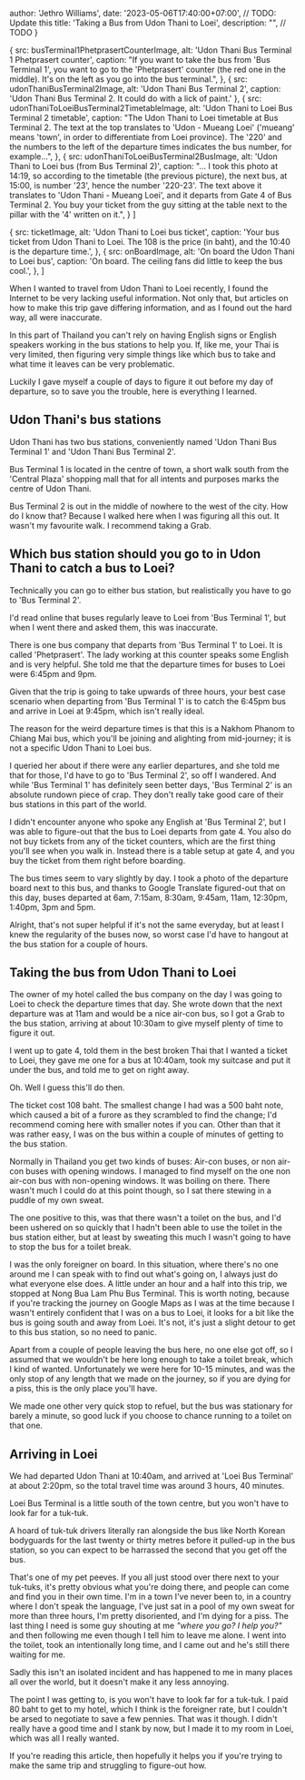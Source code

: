 


  author: 'Jethro Williams',
  date: '2023-05-06T17:40:00+07:00', // TODO: Update this
  title: 'Taking a Bus from Udon Thani to Loei',
  description: "", // TODO
}

  {
    src: busTerminal1PhetprasertCounterImage,
    alt: 'Udon Thani Bus Terminal 1 Phetprasert counter',
    caption: "If you want to take the bus from 'Bus Terminal 1', you want to go to the 'Phetprasert' counter (the red one in the middle). It's on the left as you go into the bus terminal.",
  },
  {
    src: udonThaniBusTerminal2Image,
    alt: 'Udon Thani Bus Terminal 2',
    caption: 'Udon Thani Bus Terminal 2. It could do with a lick of paint.'
  },
  {
    src: udonThaniToLoeiBusTerminal2TimetableImage,
    alt: 'Udon Thani to Loei Bus Terminal 2 timetable',
    caption: "The Udon Thani to Loei timetable at Bus Terminal 2. The text at the top translates to 'Udon - Mueang Loei' ('mueang' means 'town', in order to differentiate from Loei province). The '220' and the numbers to the left of the departure times indicates the bus number, for example...",
  },
  {
    src: udonThaniToLoeiBusTerminal2BusImage,
    alt: 'Udon Thani to Loei bus (from Bus Terminal 2)',
    caption: "... I took this photo at 14:19, so according to the timetable (the previous picture), the next bus, at 15:00, is number '23', hence the number '220-23'. The text above it translates to 'Udon Thani - Mueang Loei', and it departs from Gate 4 of Bus Terminal 2. You buy your ticket from the guy sitting at the table next to the pillar with the '4' written on it.",
  }
]

  {
    src: ticketImage,
    alt: 'Udon Thani to Loei bus ticket',
    caption: 'Your bus ticket from Udon Thani to Loei. The 108 is the price (in baht), and the 10:40 is the departure time.',
  },
  {
    src: onBoardImage,
    alt: 'On board the Udon Thani to Loei bus',
    caption: 'On board. The ceiling fans did little to keep the bus cool.',
  },
]


When I wanted to travel from Udon Thani to Loei recently, I found the Internet to be very lacking useful information. Not only that, but articles on how to make this trip gave differing information, and as I found out the hard way, all were inaccurate.

In this part of Thailand you can't rely on having English signs or English speakers working in the bus stations to help you. If, like me, your Thai is very limited, then figuring very simple things like which bus to take and what time it leaves can be very problematic.

Luckily I gave myself a couple of days to figure it out before my day of departure, so to save you the trouble, here is everything I learned.

## Udon Thani's bus stations

Udon Thani has two bus stations, conveniently named 'Udon Thani Bus Terminal 1' and 'Udon Thani Bus Terminal 2'.

<ExternalLink url='https://goo.gl/maps/ireE8AaXmM8TA6Gn6'>Bus Terminal 1</ExternalLink> is located in the centre of town, a short walk south from the 'Central Plaza' shopping mall that for all intents and purposes marks the centre of Udon Thani.

<ExternalLink url='https://goo.gl/maps/R2NWYSWWQBotARBU9'>Bus Terminal 2</ExternalLink> is out in the middle of nowhere to the west of the city. How do I know that? Because I walked here when I was figuring all this out. It wasn't my favourite walk. I recommend taking a Grab.

## Which bus station should you go to in Udon Thani to catch a bus to Loei?

Technically you can go to either bus station, but realistically you have to go to 'Bus Terminal 2'.

I'd read online that buses regularly leave to Loei from 'Bus Terminal 1', but when I went there and asked them, this was inaccurate.

There is one bus company that departs from 'Bus Terminal 1' to Loei. It is called 'Phetprasert'. The lady working at this counter speaks some English and is very helpful. She told me that the departure times for buses to Loei were 6:45pm and 9pm.

Given that the trip is going to take upwards of three hours, your best case scenario when departing from 'Bus Terminal 1' is to catch the 6:45pm bus and arrive in Loei at 9:45pm, which isn't really ideal.

The reason for the weird departure times is that this is a Nakhom Phanom to Chiang Mai bus, which you'll be joining and alighting from mid-journey; it is not a specific Udon Thani to Loei bus.

I queried her about if there were any earlier departures, and she told me that for those, I'd have to go to 'Bus Terminal 2', so off I wandered. And while 'Bus Terminal 1' has definitely seen better days, 'Bus Terminal 2' is an absolute rundown piece of crap. They don't really take good care of their bus stations in this part of the world.

I didn't encounter anyone who spoke any English at 'Bus Terminal 2', but I was able to figure-out that the bus to Loei departs from gate 4. You also do not buy tickets from any of the ticket counters, which are the first thing you'll see when you walk in. Instead there is a table setup at gate 4, and you buy the ticket from them right before boarding.

The bus times seem to vary slightly by day. I took a photo of the departure board next to this bus, and thanks to Google Translate figured-out that on this day, buses departed at 6am, 7:15am, 8:30am, 9:45am, 11am, 12:30pm, 1:40pm, 3pm and 5pm.

Alright, that's not super helpful if it's not the same everyday, but at least I knew the regularity of the buses now, so worst case I'd have to hangout at the bus station for a couple of hours.

<ImageGallery images={udonThaniBusTerminalsImages} />

## Taking the bus from Udon Thani to Loei

The owner of my hotel called the bus company on the day I was going to Loei to check the departure times that day. She wrote down that the next departure was at 11am and would be a nice air-con bus, so I got a Grab to the bus station, arriving at about 10:30am to give myself plenty of time to figure it out.

I went up to gate 4, told them in the best broken Thai that I wanted a ticket to Loei, they gave me one for a bus at 10:40am, took my suitcase and put it under the bus, and told me to get on right away.

Oh. Well I guess this'll do then.

The ticket cost 108 baht. The smallest change I had was a 500 baht note, which caused a bit of a furore as they scrambled to find the change; I'd recommend coming here with smaller notes if you can. Other than that it was rather easy, I was on the bus within a couple of minutes of getting to the bus station.

Normally in Thailand you get two kinds of buses: Air-con buses, or non air-con buses with opening windows. I managed to find myself on the one non air-con bus with non-opening windows. It was boiling on there. There wasn't much I could do at this point though, so I sat there stewing in a puddle of my own sweat.

The one positive to this, was that there wasn't a toilet on the bus, and I'd been ushered on so quickly that I hadn't been able to use the toilet in the bus station either, but at least by sweating this much I wasn't going to have to stop the bus for a toilet break.

I was the only foreigner on board. In this situation, where there's no one around me I can speak with to find out what's going on, I always just do what everyone else does. A little under an hour and a half into this trip, we stopped at <ExternalLink url='https://goo.gl/maps/Kzt55mnsmq4PZHue7'>Nong Bua Lam Phu Bus Terminal</ExternalLink>. This is worth noting, because if you're tracking the journey on Google Maps as I was at the time because I wasn't entirely confident that I was on a bus to Loei, it looks for a bit like the bus is going south and away from Loei. It's not, it's just a slight detour to get to this bus station, so no need to panic.

Apart from a couple of people leaving the bus here, no one else got off, so I assumed that we wouldn't be here long enough to take a toilet break, which I kind of wanted. Unfortunately we were here for 10-15 minutes, and was the only stop of any length that we made on the journey, so if you are dying for a piss, this is the only place you'll have.

We made one other very quick stop to refuel, but the bus was stationary for barely a minute, so good luck if you choose to chance running to a toilet on that one.

<ImageGallery images={udonThaniToLoeiBusTripImages} />

## Arriving in Loei

We had departed Udon Thani at 10:40am, and arrived at 'Loei Bus Terminal' at about 2:20pm, so the total travel time was around 3 hours, 40 minutes.

<ExternalLink url='https://goo.gl/maps/repVDs9WeDG9QpAf8'>Loei Bus Terminal</ExternalLink> is a little south of the town centre, but you won't have to look far for a tuk-tuk.

A hoard of tuk-tuk drivers literally ran alongside the bus like North Korean bodyguards for the last twenty or thirty metres before it pulled-up in the bus station, so you can expect to be harrassed the second that you get off the bus.

That's one of my pet peeves. If you all just stood over there next to your tuk-tuks, it's pretty obvious what you're doing there, and people can come and find you in their own time. I'm in a town I've never been to, in a country where I don't speak the language, I've just sat in a pool of my own sweat for more than three hours, I'm pretty disoriented, and I'm dying for a piss. The last thing I need is some guy shouting at me _"where you go? I help you?"_ and then following me even though I tell him to leave me alone. I went into the toilet, took an intentionally long time, and I came out and he's still there waiting for me.

Sadly this isn't an isolated incident and has happened to me in many places all over the world, but it doesn't make it any less annoying.

The point I was getting to, is you won't have to look far for a tuk-tuk. I paid 80 baht to get to my hotel, which I think is the foreigner rate, but I couldn't be arsed to negotiate to save a few pennies. That was it though. I didn't really have a good time and I stank by now, but I made it to my room in Loei, which was all I really wanted.

If you're reading this article, then hopefully it helps you if you're trying to make the same trip and struggling to figure-out how.
